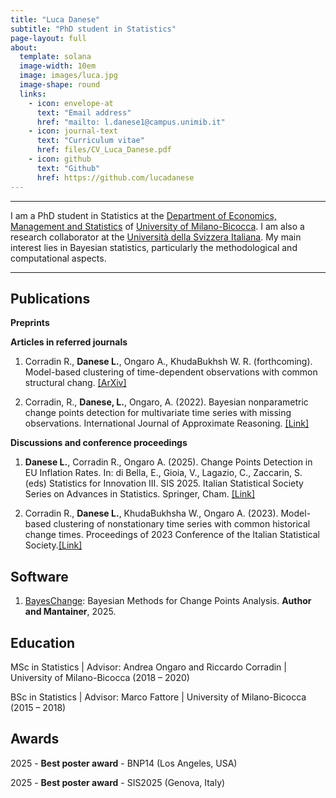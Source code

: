 ```yaml
---
title: "Luca Danese"
subtitle: "PhD student in Statistics"
page-layout: full
about:
  template: solana
  image-width: 10em
  image: images/luca.jpg
  image-shape: round
  links:
    - icon: envelope-at
      text: "Email address"
      href: "mailto: l.danese1@campus.unimib.it"
    - icon: journal-text
      text: "Curriculum vitae"
      href: files/CV_Luca_Danese.pdf
    - icon: github
      text: "Github"
      href: https://github.com/lucadanese
---
```


------------------------------------------------------------------------

I am a PhD student in Statistics at the [Department of Economics, Management and Statistics](https://www.dems.unimib.it/en) of [University of Milano-Bicocca](https://www.unimib.it/). I am also a research collaborator at the [Università della Svizzera Italiana](https://www.usi.ch/en). My main interest lies in Bayesian statistics, particularly the methodological and computational aspects.

------------------------------------------------------------------------

## Publications

**Preprints**

**Articles in referred journals**

1.  Corradin R., **Danese L.**, Ongaro A., KhudaBukhsh W. R. (forthcoming). Model-based clustering of time-dependent observations with common structural chang. [\[ArXiv\]](https://arxiv.org/abs/2410.09552)

2.  Corradin, R., **Danese, L.**, Ongaro, A. (2022). Bayesian nonparametric change points detection for multivariate time series with missing observations. International Journal of Approximate Reasoning. [\[Link\]](https://www.sciencedirect.com/science/article/pii/S0888613X21002231)

**Discussions and conference proceedings**

1.  **Danese L.**, Corradin R., Ongaro A. (2025). Change Points Detection in EU Inflation Rates. In: di Bella, E., Gioia, V., Lagazio, C., Zaccarin, S. (eds) Statistics for Innovation III. SIS 2025. Italian Statistical Society Series on Advances in Statistics. Springer, Cham. [\[Link\]](https://doi.org/10.1007/978-3-031-95995-0_12)

2.  Corradin R., **Danese L.**, KhudaBukhsha W., Ongaro A. (2023). Model-based clustering of nonstationary time series with common historical change times. Proceedings of 2023 Conference of the Italian Statistical Society.[\[Link\]](https://it.pearson.com/content/dam/region-core/italy/pearson-italy/pdf/Docenti/Universit%C3%A0/bozza-book-compresso.pdf)

## Software

1.  [BayesChange](https://cran.r-project.org/web/packages/BayesChange/index.html): Bayesian Methods for Change Points Analysis. **Author and Mantainer**, 2025.

## Education

MSc in Statistics \| Advisor: Andrea Ongaro and Riccardo Corradin \| University of Milano-Bicocca (2018 – 2020)

BSc in Statistics \| Advisor: Marco Fattore \| University of Milano-Bicocca (2015 – 2018)

## Awards

2025 - **Best poster award** - BNP14 (Los Angeles, USA)

2025 - **Best poster award** - SIS2025 (Genova, Italy)
